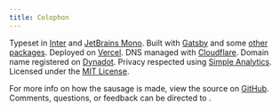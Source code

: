 ```yaml
---
title: Colophon
---
```


Typeset in [Inter](https://rsms.me/inter) and [JetBrains Mono](https://www.jetbrains.com/lp/mono/). Built with [Gatsby](https://gatsbyjs.org) and some [other packages](https://github.com/tmm/www/blob/master/package.json). Deployed on [Vercel](https://vercel.com). DNS managed with [Cloudflare](https://cloudflare.com). Domain name registered on [Dynadot](https://www.dynadot.com). Privacy respected using [Simple Analytics](https://simpleanalytics.com). Licensed under the [MIT License](https://github.com/tmm/www/blob/master/.github/LICENSE.md).

For more info on how the sausage is made, view the source on [GitHub](https://github.com/tmm/www). Comments, questions, or feedback can be directed to <CopyEmailButton />.
